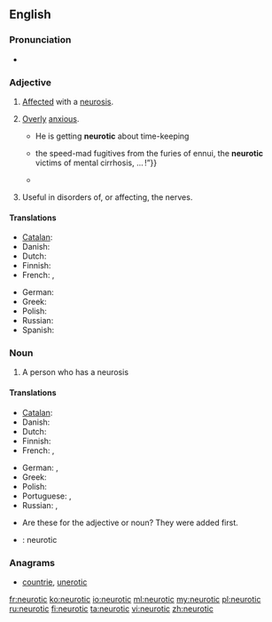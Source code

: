 ==English==

===Pronunciation===
* {{rhymes|ɒtɪk}}

===Adjective===
{{en-adj|-}}

# [[affected|Affected]] with a [[neurosis]].
# {{context|informal}} [[over|Overly]] [[anxious]].
#* He is getting '''neurotic''' about time-keeping
#*{{quote-book|year=1907|author=[[w:Robert W. Chambers|Robert Chambers]]
|title=The Younger Set
|chapter=6|url=http://openlibrary.org/works/OL8127246W
|passage=“I don't mean all of your friends—only a small proportion—which, however, connects your circle with that deadly, idle, brainless bunch—the insolent chatterers at the opera,{{...}}the speed-mad fugitives from the furies of ennui, the '''neurotic''' victims of mental cirrhosis, … !”}}
#* {{quote-book
|year=1960
|author={{w|P. G. Wodehouse}}
|title={{w|Jeeves in the Offing}}
|section=chapter VIII
|passage=“You did come down a wallop, didn't you? How art thou fallen from heaven, oh Lucifer, son of the morning, I said to myself. You're so terribly '''neurotic''', Bertie. You must try to be less jumpy. What you need is a good nerve tonic.”}}
# {{context|medicine}} Useful in disorders of, or affecting, the nerves.

====Translations====
{{trans-top|Overanxious}}
* [[Catalan]]: {{t-|ca|neuròtic}}
* Danish: {{t-|da|neurotisk}}
* Dutch: {{t+|nl|neurotisch}}
* Finnish: {{t+|fi|neuroottinen}}
* French: {{t+|fr|névrotique}}, {{t+|fr|psychotique}}
{{trans-mid}}
* German: {{t+|de|neurotisch}}
* Greek: {{t+|el|νευρωτικός|m|tr=nevrotikós|sc=Grek}}
* Polish: {{t-|pl|neurotyczny|m}}
* Russian: {{t+|ru|невротический|tr=nevrotíčeskij|sc=Cyrl}}
* Spanish: {{t-|es|neurótico}}
{{trans-bottom}}

===Noun===
{{en-noun}}

# A person who has a neurosis

====Translations====
{{trans-top|person who has a neurosis}}
* [[Catalan]]: {{t-|ca|neuròtic|m}}
* Danish: {{t-|da|neurotiker}}
* Dutch: {{t-|nl|neuroot|m}}
* Finnish: {{t+|fi|neurootikko}}
* French: {{t+|fr|névrotique|m|f}}, {{t+|fr|psychotique|m|f}}
{{trans-mid}}
* German: {{t-|de|Neurotiker|m}}, {{t-|de|Neurotikerin|f}}
* Greek: {{t+|el|νευρωτικός|m|tr=nevrotikós}}
* Polish: {{t-|pl|neurotyk|m}}
* Portuguese: {{t-|pt|neurótico|m}}, {{t-|pt|neurótica|f}}
* Russian: {{t+|ru|невротик|m|tr=nevrótik|sc=Cyrl}}, {{t+|ru|невропат|m|tr=nevropát|sc=Cyrl}}
{{trans-bottom}}

{{checktrans}}
* Are these for the adjective or noun? They were added first.
* {{ttbc|ia}}: neurotic

===Anagrams===
* [[countrie#English|countrie]], [[unerotic#English|unerotic]]

[[fr:neurotic]]
[[ko:neurotic]]
[[io:neurotic]]
[[ml:neurotic]]
[[my:neurotic]]
[[pl:neurotic]]
[[ru:neurotic]]
[[fi:neurotic]]
[[ta:neurotic]]
[[vi:neurotic]]
[[zh:neurotic]]